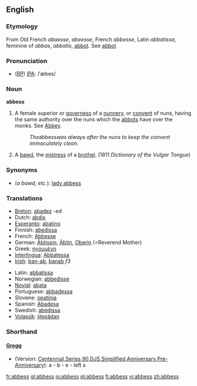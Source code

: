 {{Wikisource1911Enc|Abbess}}
==English==

===Etymology===
From Old French ''abaesse'', ''abeesse'', French ''abbesse'', Latin ''abbatissa'', feminine of ''abbas'', ''abbatis'', [[abbot]]. See [[abbot]]

===Pronunciation===
* ([[RP]]) [[IPA]]: /ˈæbes/

===Noun===
'''abbess'''
#A female superior or [[governess]] of a [[nunnery]], or [[convent]] of nuns, having the same authority over the nuns which the [[abbots]] have over the monks. See [[Abbey]].
#:''The ''abbess'' was always after the nuns to keep the convent immaculately clean.''
# {{vulgar}} A [[bawd]], the [[mistress]] of a [[brothel]]. (1811 ''Dictionary of the Vulgar Tongue'')

===Synonyms===
* (''a bawd, etc.''): [[lady abbess]]

===Translations===
{{top}}
*[[Breton]]: [[abadez]] {{f}} -ed {{p}}
*Dutch: [[abdis]]
*[[Esperanto]]: [[abatino]]
*Finnish: [[abedissa]]
*French: [[Abbesse]]
*German: [[Äbtissin]], [[Äbtin]], [[Oberin]] (=Reverend Mother)
*Greek: [[ηγουμένη]]
*[[Interlingua]]: [[Abbatessa]]
*[[Irish]]: [[ban-ab]], [[banab]] ''f3''
{{mid}}
*Latin: [[abbatissa]]
*Norwegian: [[abbedisse]]
*[[Novial]]: [[abata]]
*Portuguese: [[abbadessa]]
*Slovene: [[opatinja]] {{f}}
*Spanish: [[Abadesa]]
*Swedish: [[abedissa]]
*[[Volapük]]: [[jilepädan]]
{{bottom}}


===Shorthand===
====[http://en.wikipedia.org/wiki/Gregg_Shorthand Gregg]====
* (Version: [http://en.wikipedia.org/wiki/Gregg_Shorthand#Centennial_Gregg_Shorthand Centennial],[http://en.wikipedia.org/wiki/Gregg_Shorthand#Series_90_Gregg_Shorthand Series 90],[http://en.wikipedia.org/wiki/Gregg_Shorthand#Diamond_Jubilee_Gregg_Shorthand  DJS],[http://en.wikipedia.org/wiki/Gregg_Shorthand#Simplified_Gregg_Shorthand Simplified],[http://en.wikipedia.org/wiki/Gregg_Shorthand#Anniversary_Gregg_Shorthand Anniversary],[http://en.wikipedia.org/wiki/Gregg_Shorthand#Pre-Anniversary_Gregg_Shorthand Pre-Anniversary]): a - b - e - left s

[[fr:abbess]]
[[gl:abbess]]
[[io:abbess]]
[[pl:abbess]]
[[fi:abbess]]
[[vi:abbess]]
[[zh:abbess]]